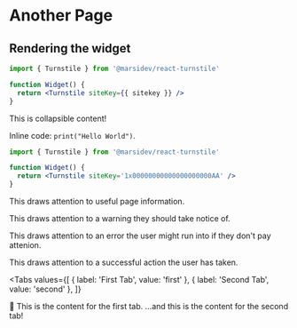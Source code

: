 # Another Page

## Rendering the widget

```jsx
import { Turnstile } from '@marsidev/react-turnstile'

function Widget() {
  return <Turnstile siteKey={{ sitekey }} />
}
```

<Accordion defaultOpen title="Open by default">
  This is collapsible content!
</Accordion>


Inline code: `print("Hello World")`.

```jsx title="Snippets can have titles too"
import { Turnstile } from '@marsidev/react-turnstile'

function Widget() {
  return <Turnstile siteKey='1x00000000000000000000AA' />
}
```

<Info>This draws attention to useful page information.</Info>

<Warning>This draws attention to a warning they should take notice of.</Warning>

<Error>This draws attention to an error the user might run into if they don't pay attenion.</Error>

<Success>This draws attention to a successful action the user has taken.</Success>

<Tweet id="1513662173796605958" />

<Tweet id="1513662173796605958" cards />

<Tweet id="1513662173796605958" conversation />

<Tweet id="1513662173796605958" cards conversation />

<Tabs
  values={[
    { label: 'First Tab', value: 'first' },
    { label: 'Second Tab', value: 'second' },
  ]}
>
  <TabItem value="first">👋 This is the content for the first tab.</TabItem>
  <TabItem value="second">...and this is the content for the second tab!</TabItem>
</Tabs>
